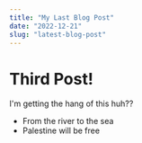 ```yaml
---
title: "My Last Blog Post"
date: "2022-12-21"
slug: "latest-blog-post"
---
```


# Third Post!

I'm getting the hang of this huh??

- From the river to the sea
- Palestine will be free
